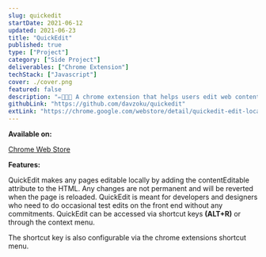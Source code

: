 ```yaml
---
slug: quickedit
startDate: 2021-06-12
updated: 2021-06-23
title: "QuickEdit"
published: true
type: ["Project"]
category: ["Side Project"]
deliverables: ["Chrome Extension"]
techStack: ["Javascript"]
cover: ./cover.png
featured: false
description: "✏👨🏻‍💻 A chrome extension that helps users edit web content locally."
githubLink: "https://github.com/davzoku/quickedit"
extLink: "https://chrome.google.com/webstore/detail/quickedit-edit-local-page/kfgkcpcagbflnecejofneecfbcnodboh"
---
```


<BasicImage
  src="https://res.cloudinary.com/wtkw/image/upload/v1626363657/waltertengcom/projects/quickedit/cover_lkohdx.png"
  alt="cover"
/>

**Available on:**

[Chrome Web Store](https://chrome.google.com/webstore/detail/quickedit-edit-local-page/kfgkcpcagbflnecejofneecfbcnodboh)

**Features:**

<BasicImage
  src="https://res.cloudinary.com/wtkw/image/upload/v1626362140/waltertengcom/projects/quickedit/demo_umiefx.gif"
  alt="demo"
/>

QuickEdit makes any pages editable locally by adding the contentEditable attribute to the HTML. Any changes are not permanent and will be reverted when the page is reloaded. QuickEdit is meant for developers and designers who need to do occasional test edits on the front end without any commitments. QuickEdit can be accessed via shortcut keys **(ALT+R)** or through the context menu.

The shortcut key is also configurable via the chrome extensions shortcut menu.
